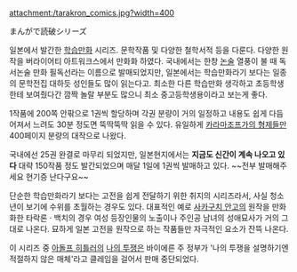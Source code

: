 attachment:/tarakron_comics.jpg?width=400

まんがで読破シリーズ

일본에서 발간한 [[학습만화]] 시리즈. 문학작품 및 다양한 철학서적 등을 다룬다. 다양한 원작을 버라이어티 아트워크스에서 만화화 하였다. 국내에서는 한창 [[논술]] 열풍이 불 때 독서논술 만화 필독선라는 이름으로 발매되었지만, 일본에서는 학습만화라기 보다는 일종의 문학전집 대하듯 성인들도 많이 읽는다고. 최소한 다른 학습만화 생각하고 초등학생한테 보여줬다간 깜짝 놀랄 부분도 많으니 최소 중고등학생용이라고 보는게 좋다.

1작품에 200쪽 안팎으로 1권씩 할당하며 각권 분량이 거의 일정하고 내용도 쉽게 다듬어져서 느려도 30분 정도면 뚝딱뚝딱 읽을 수 있다. 유일하게 [[카라마조프가의 형제들]]만 400페이지 분량의 대작으로 나왔다.

국내에선 25권 완결로 마무리 되었지만, 일본현지에서는 '''지금도 신간이 계속 나오고 있다''' 대략 150작품 정도 발간되었으며 매달 1일에 1권씩 발매하고 있다. ~~전부 발매해주세요 현기증 난다구요~~

단순한 학습만화라기 보다는 고전을 쉽게 전달하기 위한 취지의 시리즈라서, 사실 청소년이 보기에 수위를 초월하는 경우도 있다. 대표적인 예로 [[사카구치 안고]]의 원작을 만화화한 타락론 · 백치의 경우 여성 등장인물의 노출이나 주인공 남녀의 성애묘사가 거의 그대로 나온다. 묘하게 일본 고전을 원작으로 하는 작품들만 자극적인 요소가 잔뜩 나온다.

이 시리즈 중 [[아돌프 히틀러]]의 [[나의 투쟁]]은 바이에른 주 정부가 '나의 투쟁을 설명하기엔 적절하지 않은 매체'라고 클레임을 걸어서 판매 중단되었다.

